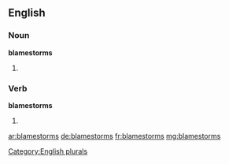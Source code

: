 ==English==

===Noun===
'''blamestorms'''

# {{plural of|blamestorm}}

===Verb===
'''blamestorms'''

# {{en-third-person singular of|blamestorm}}

[[Category:English plurals]]

[[ar:blamestorms]]
[[de:blamestorms]]
[[fr:blamestorms]]
[[mg:blamestorms]]